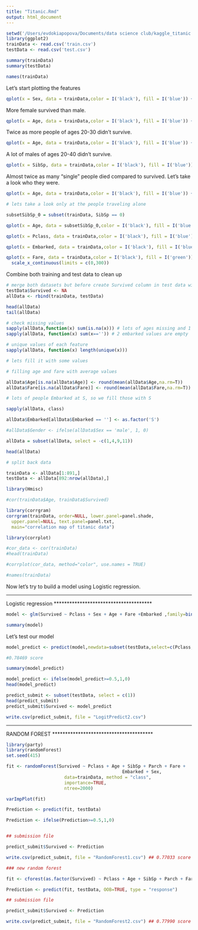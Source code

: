```yaml
---
title: "Titanic.Rmd"
output: html_document
---
```


```r
setwd('/Users/evdokiapopova/Documents/data science club/kaggle_titanic')
library(ggplot2)
trainData <- read.csv('train.csv')
testData <- read.csv('test.csv')

summary(trainData)
summary(testData)
```
```r
names(trainData)
```

Let's start plotting the features

```r

qplot(x = Sex, data = trainData,color = I('black'), fill = I('blue')) + facet_wrap(~Survived)

```
More female survived than male.

```r

qplot(x = Age, data = trainData,color = I('black'), fill = I('blue')) + facet_wrap(~Survived)

```
Twice as more people of ages 20-30 didn't survive.

```r
qplot(x = Age, data = trainData,color = I('black'), fill = I('blue')) + facet_grid(Sex~Survived)
```

A lot of males of ages 20-40 didn't survive.


```r

qplot(x = SibSp, data = trainData,color = I('black'), fill = I('blue')) + facet_wrap(~Survived)

```
Almost twice as many "single" people died compared to survived. Let's take a look who they were.

```r
qplot(x = Age, data = trainData,color = I('black'), fill = I('blue')) + facet_grid(SibSp~Survived)

# lets take a look only at the people traveling alone

subsetSibSp_0 = subset(trainData, SibSp == 0)

qplot(x = Age, data = subsetSibSp_0,color = I('black'), fill = I('blue')) + facet_grid(Sex~Survived)

```


```r
qplot(x = Pclass, data = trainData,color = I('black'), fill = I('blue')) + facet_wrap(~Survived)

```
```r
qplot(x = Embarked, data = trainData,color = I('black'), fill = I('blue')) + facet_wrap(~Survived)

```
```r
qplot(x = Fare, data = trainData,color = I('black'), fill = I('green')) + facet_wrap(~Survived) + 
  scale_x_continuous(limits = c(0,300))


```

Combine both training and test data to clean up

```r
# merge both datasets but before create Survived column in test data with NA values
testData$Survived <- NA
allData <- rbind(trainData, testData)

head(allData)
tail(allData)
```
```r
# check missing values
sapply(allData,function(x) sum(is.na(x))) # lots of ages missing and 1 Fare
sapply(allData, function(x) sum(x=='')) # 2 embarked values are empty 

# unique values of each feature 
sapply(allData, function(x) length(unique(x)))

```

```r
# lets fill it with some values

# filling age and fare with average values

allData$Age[is.na(allData$Age)] <- round(mean(allData$Age,na.rm=T))
allData$Fare[is.na(allData$Fare)] <- round(mean(allData$Fare,na.rm=T))

# lots of people Embarked at S, so we fill those with S

sapply(allData, class)

allData$Embarked[allData$Embarked == ''] <- as.factor('S')

```

```r

#allData$Gender <- ifelse(allData$Sex == 'male', 1, 0)

allData = subset(allData, select = -c(1,4,9,11))

head(allData)
```

```r
# split back data

trainData <- allData[1:891,]
testData <- allData[892:nrow(allData),]
```


```r
library(Hmisc)

#cor(trainData$Age, trainData$Survived)

```


```r
library(corrgram)
corrgram(trainData, order=NULL, lower.panel=panel.shade,
  upper.panel=NULL, text.panel=panel.txt,
  main="correlation map of titanic data")
```
```r
library(corrplot)

#cor_data <- cor(trainData)
#head(trainData)

#corrplot(cor_data, method="color", use.names = TRUE)

#names(trainData)
```


Now let's try to build a model using Logistic regression.

**************************************
Logistic regression
**************************************

```r
model <- glm(Survived ~ Pclass + Sex + Age + Fare +Embarked ,family=binomial(link='logit'),data=trainData)

summary(model)
```

Let's test our model

```r
model_predict <- predict(model,newdata=subset(testData,select=c(Pclass, Sex, Age, Fare, Embarked),type='response'))  

#0.78469 score

summary(model_predict)

model_predict <- ifelse(model_predict>=0.5,1,0)
head(model_predict)

```
```r

predict_submit <- subset(testData, select = c(1))
head(predict_submit)
predict_submit$Survived <- model_predict

write.csv(predict_submit, file = "LogitPredict2.csv")
```

***************************************
RANDOM FOREST
***************************************

```r
library(party)
library(randomForest)
set.seed(415)

fit <- randomForest(Survived ~ Pclass + Age + SibSp + Parch + Fare +
                                            Embarked + Sex,
                      data=trainData, method = "class",
                      importance=TRUE, 
                      ntree=2000)

varImpPlot(fit)

Prediction <- predict(fit, testData)

Prediction <- ifelse(Prediction>=0.5,1,0)


## submission file

predict_submit$Survived <- Prediction

write.csv(predict_submit, file = "RandomForest1.csv") ## 0.77033 score

```


```r
### new random forest

fit <- cforest(as.factor(Survived) ~ Pclass + Age + SibSp + Parch + Fare + Embarked + Sex,data = trainData, controls=cforest_unbiased(ntree=2000, mtry=3))

Prediction <- predict(fit, testData, OOB=TRUE, type = "response")

## submission file

predict_submit$Survived <- Prediction

write.csv(predict_submit, file = "RandomForest2.csv") ## 0.77990 score

```


